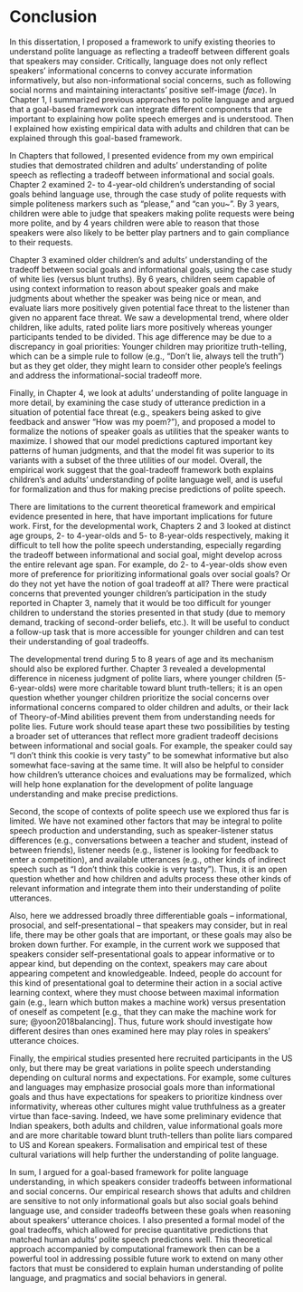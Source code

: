 # Conclusion {-#conclusion}

In this dissertation, I proposed a framework to unify existing theories to understand polite language as reflecting a tradeoff between different goals that speakers may consider. 
Critically, language does not only reflect speakers' informational concerns to convey accurate information informatively, 
but also non-informational social concerns, such as following social norms and maintaining interactants' positive self-image (*face*).
In Chapter 1, I summarized previous approaches to polite language and argued that a goal-based framework can integrate different components that are important to explaining how polite speech emerges and is understood. 
Then I explained how existing empirical data with adults and children that can be explained through this goal-based framework.

In Chapters that followed, I presented evidence from my own empirical studies that demostrated children and adults' understanding of polite speech as reflecting a tradeoff between informational and social goals. 
Chapter 2 examined 2- to 4-year-old children's understanding of social goals behind language use, through the case study of polite requests with simple politeness markers such as "please," and "can you~". By 3 years, children were able to judge that speakers making polite requests were being more polite, and by 4 years children were able to reason that those speakers were also likely to be better play partners and to gain compliance to their requests. 

Chapter 3 examined older children's and adults' understanding of the tradeoff between social goals and informational goals, using the case study of white lies (versus blunt truths). By 6 years, children seem capable of using context information to reason about speaker goals and make judgments about whether the speaker was being nice or mean, and evaluate liars more positively given potential face threat to the listener than given no apparent face threat. 
We saw a developmental trend, where older children, like adults, rated polite liars more positively whereas younger participants tended to be divided. 
This age difference may be due to a discrepancy in goal priorities: Younger children may prioritize truth-telling, which can be a simple rule to follow (e.g., "Don't lie, always tell the truth") but as they get older, they might learn to consider other people's feelings and address the informational-social tradeoff more.

Finally, in Chapter 4, we look at adults' understanding of polite language in more detail, by examining the case study of utterance prediction in a situation of potential face threat (e.g., speakers being asked to give feedback and answer "How was my poem?"), 
and proposed a model to formalize the notions of speaker goals as utilities that the speaker wants to maximize. 
I showed that our model predictions captured important key patterns of human judgments,
and that the model fit was superior to its variants with a subset of the three utilities of our model. 
Overall, the empirical work suggest that the goal-tradeoff framework both explains children's and adults' understanding of polite language well, and is useful for formalization and thus for making precise predictions of polite speech. 

There are limitations to the current theoretical framework and empirical evidence presented in here, that have important implications for future work. 
First, for the developmental work, Chapters 2 and 3 looked at distinct age groups, 2- to 4-year-olds and 5- to 8-year-olds respectively, making it difficult to tell how the polite speech understanding, especially regarding the tradeoff between informational and social goal, might develop across the entire relevant age span. 
For example, do 2- to 4-year-olds show even more of preference for prioritizing informational goals over social goals? Or do they not yet have the notion of goal tradeoff at all?
There were practical concerns that prevented younger children's participation in the study reported in Chapter 3, namely that it would be too difficult for younger children to understand the stories presented in that study (due to memory demand, tracking of second-order beliefs, etc.). 
It will be useful to conduct a follow-up task that is more accessible for younger children and can test their understanding of goal tradeoffs.

The developmental trend during 5 to 8 years of age and its mechanism should also be explored further. 
Chapter 3 revealed a developmental difference in niceness judgment of polite liars, where younger children (5-6-year-olds) were more charitable toward blunt truth-tellers;
it is an open question whether younger children prioritize the social concerns over informational concerns compared to older children and adults, or their lack of Theory-of-Mind abilities prevent them from understanding needs for polite lies. 
Future work should tease apart these two possibilities by testing a broader set of utterances that reflect more gradient tradeoff decisions between informational and social goals. For example, the speaker could say "I don't think this cookie is very tasty" to be somewhat informative but also somewhat face-saving at the same time.
It will also be helpful to consider how children's utterance choices and evaluations may be formalized, which will help hone explanation for the development of polite language understanding and make precise predictions.

Second, the scope of contexts of polite speech use we explored thus far is limited. We have not examined other factors that may be integral to polite speech production and understanding, such as speaker-listener status differences (e.g., conversations between a teacher and student, instead of between friends), listener needs (e.g., listener is looking for feedback to enter a competition), and available utterances (e.g., other kinds of indirect speech such as "I don't think this cookie is very tasty").
Thus, it is an open question whether and how children and adults process these other kinds of relevant information and integrate them into their understanding of polite utterances. 

Also, here we addressed broadly three differentiable goals -- informational, prosocial, and self-presentational -- that speakers may consider, but in real life, there may be other goals that are important, or these goals may also be broken down further. 
For example, in the current work we supposed that speakers consider self-presentational goals to appear informative or to appear kind, but depending on the context, speakers may care about appearing competent and knowledgeable.
Indeed, people do account for this kind of presentational goal to determine their action in a social active learning context, where they must choose between maximal information gain (e.g., learn which button makes a machine work) versus presentation of oneself as competent [e.g., that they can make the machine work for sure; @yoon2018balancing].
Thus, future work should investigate how different desires than ones examined here may play roles in speakers' utterance choices.

Finally, the empirical studies presented here recruited participants in the US only, but there may be great variations in polite speech understanding depending on cultural norms and expectations. 
For example, some cultures and languages may emphasize prosocial goals more than informational goals and thus have expectations for speakers to prioritize kindness over informativity, whereas other cultures might value truthfulness as a greater virtue than face-saving.
Indeed, we have some preliminary evidence that Indian speakers, both adults and children, value informational goals more and are more charitable toward blunt truth-tellers than polite liars compared to US and Korean speakers. 
Formalisation and empirical test of these cultural variations will help further the understanding of polite language.

In sum, I argued for a goal-based framework for polite language understanding, in which speakers consider tradeoffs between informational and social concerns. 
Our empirical research shows that adults and children are sensitive to not only informational goals but also social goals behind language use, and consider tradeoffs between these goals when reasoning about speakers' utterance choices.
I also presented a formal model of the goal tradeoffs, which allowed for precise quantitative predictions that matched human adults' polite speech predictions well.
This theoretical approach accompanied by computational framework then can be a powerful tool in addressing possible future work to extend on many other factors that must be considered to explain human understanding of polite language, and pragmatics and social behaviors in general.






